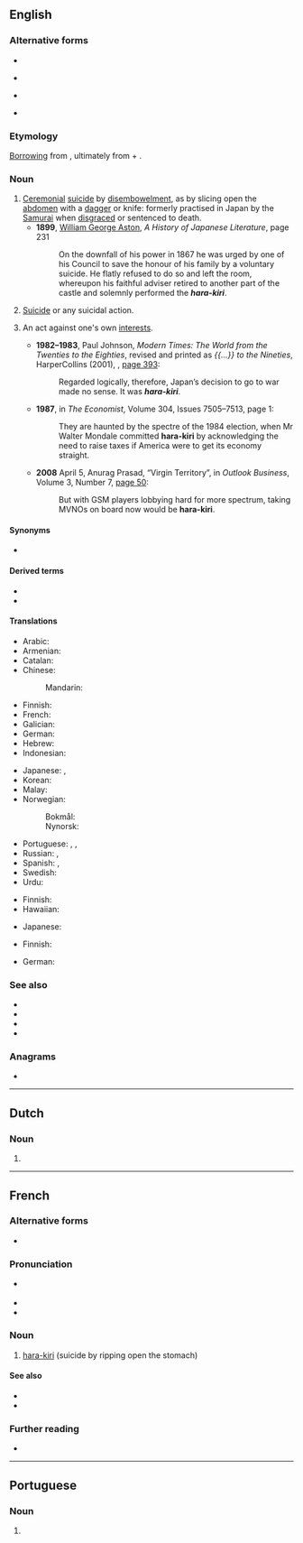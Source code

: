 {{also|harakiri|Harakiri}}
==English==
{{wikipedia}}

===Alternative forms===
* {{l|en|harakiri}}
* {{l|en|hari-kari}} {{qualifier|nonstandard}}
* {{l|en|harikari}} {{qualifier|nonstandard}}
* {{l|en|harikiri}}

===Etymology===
[[Appendix:Glossary#loanword|Borrowing]] from {{bor|en|ja|腹切り|tr=harakiri}}, ultimately from {{m|ja|腹|tr=hara||[[belly]]}} + {{m|ja|切る|tr=kiru||to [[cut]]}}.

===Noun===
{{en-noun|-}}

# [[ceremonial|Ceremonial]] [[suicide]] by [[disembowelment]], as by slicing open the [[abdomen]] with a [[dagger]] or knife: formerly practised in Japan by the [[Samurai]] when [[disgrace]]d or sentenced to death.
#* '''1899''', [[w:William George Aston|William George Aston]], ''A History of Japanese Literature'', page 231
#*: On the downfall of his power in 1867 he was urged by one of his Council to save the honour of his family by a voluntary suicide. He flatly refused to do so and left the room, whereupon his faithful adviser retired to another part of the castle and solemnly performed the '''''hara-kiri'''''.
# [[suicide|Suicide]] or any suicidal action.
# {{lb|en|by extension|figuratively}} An act against one's own [[interest]]s.
#* '''1982–1983''', Paul Johnson, ''Modern Times: The World from the Twenties to the Eighties'',<sup >[http://books.google.com/books?id=PslmAAAAMAAJ ]</sup> revised and printed as ''{{...}} to the Nineties'', HarperCollins (2001), {{ISBN|978-0-06-093550-4}}, [http://books.google.com/books?id=39UGHZSaqxAC&pg=PA393&dq=hara-kiri page 393]:
#*: Regarded logically, therefore, Japan’s decision to go to war made no sense. It was '''''hara-kiri'''''.
#* '''1987''', in ''The Economist'', Volume 304, Issues 7505–7513,<sup >[http://books.google.com/books?id=p_DtAAAAMAAJ ]</sup> page 1:
#*: They are haunted by the spectre of the 1984 election, when Mr Walter Mondale committed '''hara-kiri''' by acknowledging the need to raise taxes if America were to get its economy straight.
#* '''2008''' April 5, Anurag Prasad, “Virgin Territory”, in ''Outlook Business'', Volume 3, Number 7, [http://books.google.com/books?id=kTEEAAAAMBAJ&pg=PT33&dq=hara-kiri page 50]:
#*: But with GSM players lobbying hard for more spectrum, taking MVNOs on board now would be '''hara-kiri'''.

====Synonyms====
* {{sense|ceremonial suicide by ripping open the abdomen}} {{l|en|seppuku}}

====Derived terms====
* {{l|en|commit hara-kiri}}
* {{l|en|political hara-kiri}}

====Translations====
{{trans-top|ceremonial suicide by ripping open the abdomen}}
* Arabic: {{t|ar|هَارَا كِيرِي|m}}
* Armenian: {{t+|hy|խարակիրի}}
* Catalan: {{t|ca|harakiri |m}}
* Chinese:
*: Mandarin: {{t+|cmn|切腹|tr=qiēfù|sc=Hani}}
* Finnish: {{t+|fi|harakiri}}
* French: {{t+|fr|hara-kiri|m}}
* Galician: {{t|gl|haraquiri|m}}
* German: {{t+|de|Harakiri|n}}
* Hebrew: {{t+|he|חרקירי|m|sc=Hebr}}
* Indonesian: {{t+|id|harakiri}}
{{trans-mid}}
* Japanese: {{t|ja|腹切り|tr=[[はらきり]], harakiri}}, {{t+|ja|切腹|tr=[[せっぷく]], seppuku}}
* Korean: {{t|ko|할복|sc=Kore}}
* Malay: {{t|ms|harakiri}}
* Norwegian:
*: Bokmål: {{t|nb|harakiri|m}}
*: Nynorsk: {{t|nn|harakiri|m}}
* Portuguese: {{t+|pt|haraquiri|m}}, {{t+|pt|harakiri|m}}, {{t|pt|hara-kiri|m}}
* Russian: {{t+|ru|хараки́ри|n}}, {{t+|ru|сэппу́ку|n}}
* Spanish: {{t|es|haraquiri|m}}, {{t|es|harakiri|m}}
* Swedish: {{t+|sv|harakiri}}
* Urdu: {{t|ur|ہاراکری|tr=hārākirī}}
{{trans-bottom}}

{{trans-top|suicide}}
* Finnish: {{t+|fi|harakiri}}
* Hawaiian: {{t|haw|pepehi make ana ʻia iā iho}}
{{trans-mid}}
* Japanese: {{t+|ja|自殺}}
{{trans-bottom}}

{{trans-top|self-destructive act}}
* Finnish: {{t+|fi|harakiri}}
{{trans-mid}}
* German: {{t+|de|Harakiri|n}}
{{trans-bottom}}

===See also===
* {{l|en|bushido}}
* {{l|en|kamikaze}}
* {{l|en|seppuku}}
* {{l|en|suicide}}

{{topics|en|Suicide}}

===Anagrams===
* {{anagrams|en|a=aahiikrr|hari-kari|harikari}}

----

==Dutch==

===Noun===
{{nl-noun|m|-'s|-}}

# {{archaic spelling of|harakiri|lang=nl}}

----

==French==

===Alternative forms===
* {{l|fr|harakiri}}

===Pronunciation===
* {{fr-asph}} {{fr-IPA}}
* {{rhymes|i|lang=fr}}
* {{homophones|harakiri|harakiris|hara-kiris|lang=fr}}

===Noun===
{{fr-noun|m}}

# [[#English|hara-kiri]] (suicide by ripping open the stomach)

====See also====
* {{l|fr|éventrement}}
* {{l|fr|éventrer}}

===Further reading===
* {{R:TLFi}}

----

==Portuguese==

===Noun===
{{pt-noun|m|s}}

# {{alternative spelling of|haraquiri|lang=pt}}